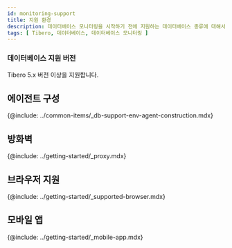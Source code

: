 ```yaml
---
id: monitoring-support
title: 지원 환경
description: 데이터베이스 모니터링을 시작하기 전에 지원하는 데이터베이스 종류에 대해서 알아보세요.
tags: [ Tibero, 데이터베이스, 데이터베이스 모니터링 ]
---
```



<Desc name='Tibero' />

### 데이터베이스 지원 버전

Tibero 5.x 버전 이상을 지원합니다.

## 에이전트 구성

{@include: ../common-items/_db-support-env-agent-construction.mdx}

## 방화벽

{@include: ../getting-started/_proxy.mdx}  

## 브라우저 지원

{@include: ../getting-started/_supported-browser.mdx}  

## 모바일 앱

{@include: ../getting-started/_mobile-app.mdx} 